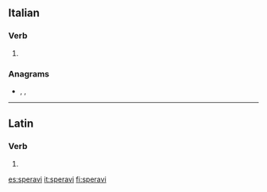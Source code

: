 ==Italian==

===Verb===
{{head|it|verb form}}

# {{inflection of|sperare||2|s|impf|lang=it}}

===Anagrams===
* {{l|it|pervasi}}, {{l|it|sapervi}}, {{l|it|sparevi}}

----

==Latin==

===Verb===
{{la-verb-form|spērāvī}}

# {{inflection of|spērō||1|s|perf|actv|indc|lang=la}}

[[es:speravi]]
[[it:speravi]]
[[fi:speravi]]
